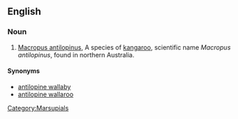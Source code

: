 ==English==
{{wikipedia|Antilopine Kangaroo}}

===Noun===
{{en-noun|sg=[[antilopine]] [[kangaroo]]}}

# [[Macropus antilopinus]], A species of [[kangaroo]], scientific name ''Macropus antilopinus'', found in northern Australia. 

====Synonyms====
*[[antilopine wallaby]]
*[[antilopine wallaroo]]

[[Category:Marsupials]]